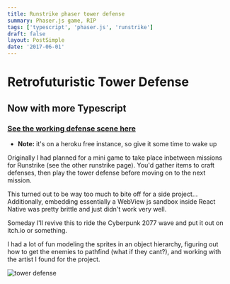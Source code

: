 ```yaml
---
title: Runstrike phaser tower defense
summary: Phaser.js game, RIP
tags: ['typescript', 'phaser.js', 'runstrike']
draft: false
layout: PostSimple
date: '2017-06-01'
---
```


# Retrofuturistic Tower Defense

## Now with more Typescript

### [See the working defense scene here](https://runstrike-phaser.herokuapp.com/)

- **Note:** it's on a heroku free instance, so give it some time to wake up

Originally I had planned for a mini game to take place inbetween missions for Runstrike (see the other runstrike page). You'd gather items to craft defenses, then play the tower defense before moving on to the next mission.

This turned out to be way too much to bite off for a side project... Additionally, embedding essentially a WebView js sandbox inside React Native was pretty brittle and just didn't work very well.

Someday I'll revive this to ride the Cyberpunk 2077 wave and put it out on itch.io or something.

I had a lot of fun modeling the sprites in an object hierarchy, figuring out how to get the enemies to pathfind (what if they cant?), and working with the artist I found for the project.

![tower defense](/static/images/runstrike/towerdef.png)
